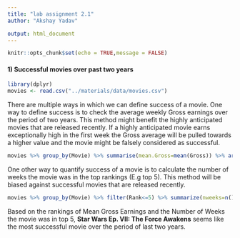 ```yaml
---
title: "lab assignment 2.1"
author: "Akshay Yadav"

output: html_document
---
```


```r
knitr::opts_chunk$set(echo = TRUE,message = FALSE)
```

#### 1) Successful movies over past two years
```r
library(dplyr)
movies <- read.csv("../materials/data/movies.csv")
```

There are multiple ways in which we can define success of a movie. One way to define success is to check the average weekly Gross earnings over the period of two years. This method might benefit the highly anticipated movies that are released recently. If a highly anticipated movie earns exceptionally high in the first week the Gross average will be pulled towards a higher value and the movie might be falsely considered as successful.

```r
movies %>% group_by(Movie) %>% summarise(mean.Gross=mean(Gross)) %>% arrange(desc(mean.Gross))
```

One other way to quantify success of a movie is to calculate the number of weeks the movie was in the top rankings (E.g top 5). This method will be biased against successful movies that are released recently.

```r
movies %>% group_by(Movie) %>% filter(Rank<=5) %>% summarize(nweeks=n()) %>% arrange(desc(nweeks))
```

Based on the rankings of Mean Gross Earnings and the Number of Weeks the movie was in top 5, **Star Wars Ep. VII: The Force Awakens** seems like the most successful movie over the period of last two years.
